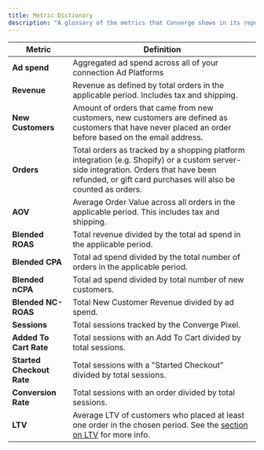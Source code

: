 ```yaml
---
title: Metric Dictionary
description: "A glossary of the metrics that Converge shows in its reports"
---
```


| Metric | Definition | 
| --- | --- |
| **Ad spend** | Aggregated ad spend across all of your connection Ad Platforms |
| **Revenue** | Revenue as defined by total orders in the applicable period. Includes tax and shipping. | 
| **New Customers** | Amount of orders that came from new customers, new customers are defined as customers that have never placed an order before based on the email address. | 
| **Orders** | Total orders as tracked by a shopping platform integration (e.g. Shopify) or a custom server-side integration. Orders that have been refunded, or gift card purchases will also be counted as orders. |
| **AOV** | Average Order Value across all orders in the applicable period. This includes tax and shipping. |
| **Blended ROAS** | Total revenue divided by the total ad spend in the applicable period. |
| **Blended CPA** | Total ad spend divided by the total number of orders in the applicable period. |
| **Blended nCPA** | Total ad spend divided by total number of new customers. |
| **Blended NC-ROAS** |Total New Customer Revenue divided by ad spend. | 
| **Sessions** | Total sessions tracked by the Converge Pixel. |
| **Added To Cart Rate** | Total sessions with an Add To Cart divided by total sessions. | 
| **Started Checkout Rate** | Total sessions with a "Started Checkout" divided by total sessions. | 
| **Conversion Rate** | Total sessions with an order divided by total sessions. | 
| **LTV** | Average LTV of customers who placed at least one order in the chosen period. See the [section on LTV](/attribution/channels#ltv) for more info. |

